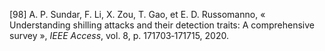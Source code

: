\[98\]		A. P. Sundar, F. Li, X. Zou, T. Gao, et E. D. Russomanno, « Understanding shilling attacks and their detection traits: A comprehensive survey », *IEEE Access*, vol. 8, p. 171703‑171715, 2020\.